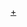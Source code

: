 {{Navbox
| name  = EXILE TRIBE
| title = [[EXILE TRIBE|<span style="color:#ffffff">放浪一族 (EXILE TRIBE)</span>]]
| titlestyle = background:#000000; color:#ffffff; 
| abovestyle = background:#333333; color:#ffffff; 
| groupstyle = background:#333333; color:#ffffff;
| belowstyle = background:#350304; color:#ffffff;
| group1 = 成員 
|  list1 = {{Navbox|child
 | group1 = 組合
 | list1  = [[放浪兄弟|EXILE]] - [[EXILE THE SECOND]] - [[J Soul Brothers|二代目J Soul Brothers]] - [[J Soul Brothers|三代目J Soul Brothers from EXILE TRIBE]] - [[放浪新世代 from 放浪一族|GENERATIONS from EXILE TRIBE]] - [[THE RAMPAGE from EXILE TRIBE]] - [[FANTASTICS from EXILE TRIBE]] - {{link-ja|SAMURIZE from EXILE TRIBE|SAMURIZE from EXILE TRIBE}} - [[BALLISTIK BOYZ from EXILE TRIBE]]
 | group2 = 歌手/表演者
 | list2  = [[松本利夫]] - [[MAKIDAI|DJ MAKIDAI]] - [[ATSUSHI|EXILE ATSUSHI]] - [[Takahiro|EXILE TAKAHIRO]] - [[SHOKICHI|EXILE SHOKICHI]]
 | group3 = 限定/企劃組合
 | list3  = [[DANCE EARTH PARTY]] - [[劇團EXILE]]
 }}
| group2 = 派生企劃
| list2  = [[E-girls#E.G.family|E.G.family]]- [[Girls²]]
| group3 = 單曲
| list3  = {{Navbox|child
 | group1 = '''[[EXILE TRIBE REVOLUTION]]'''
 | list1  = 1. [[24karats TRIBE OF GOLD]] - 2. [[BURNING UP‎]] - 3. [[THE REVOLUTION]]
 }}
| group4 = 專輯
| list4  = [[EXILE TRIBE REVOLUTION]] - [[HiGH & LOW ORIGINAL BEST ALBUM]]
| group5 = 精選專輯
| list5  = 
| group6 = 迷你專輯
| list6  = 
| group7 = DVD
| list7  = [[EXILE TRIBE LIVE TOUR 2012 〜TOWER OF WISH〜]] - [[TRIBAL SOUL#EXILE TRIBE 〜継承〜 二代目 J Soul Brothers vs 三代目 J Soul Brothers|EXILE TRIBE 二代目 J Soul Brothers vs 三代目 J Soul Brothers Live Tour 2011 ～継承～]] - [[EXILE TRIBE PERFECT YEAR LIVE TOUR TOWER OF WISH 2014 〜THE REVOLUTION〜]]
| group8 = 巡迴演唱會
| list8  = [[二代目J Soul Brothers VS 三代目J Soul Brothers Live Tour 2011 ～EXILE TRIBE～|1]] - [[EXILE TRIBE LIVE TOUR 2012 ～TOWER OF WISH～|2]] - [[EXILE TRIBE PERFECT YEAR 2014 SPECIAL STAGE 「THE SURVIVAL」IN SAITAMA SUPER ARENA 10DAYS|3]] - [[EXILE TRIBE PERFECT YEAR LIVE TOUR TOWER OF WISH 2014 〜THE REVOLUTION〜|4]]
| group9 = 相關項目
| list9 = [[LDH (藝能事務所)|LDH]] - [[E-girls]]
}}<noinclude>
[[Category:EXILE TRIBE|+]]
</noinclude>